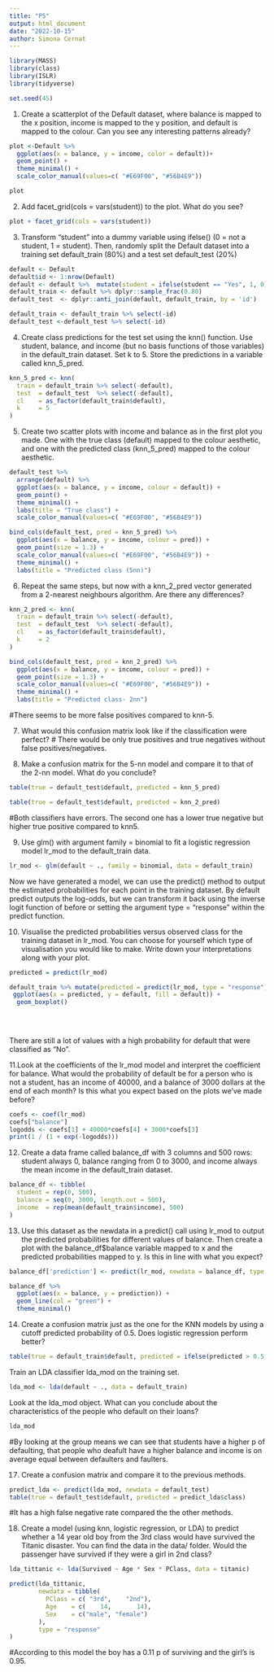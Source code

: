 ```yaml
---
title: "P5"
output: html_document
date: "2022-10-15"
author: Simona Cernat
---
```


```r
library(MASS)
library(class)
library(ISLR)
library(tidyverse)
```


```r
set.seed(45)
```


1. Create a scatterplot of the Default dataset, where balance is mapped to the x position, income is mapped to the y position, and default is mapped to the colour. Can you see any interesting patterns already?

```r
plot <-Default %>% 
  ggplot(aes(x = balance, y = income, color = default))+
  geom_point() +
  theme_minimal() +
  scale_color_manual(values=c( "#E69F00", "#56B4E9"))

plot
```
2. Add facet_grid(cols = vars(student)) to the plot. What do you see?

```r
plot + facet_grid(cols = vars(student))
```
3. Transform “student” into a dummy variable using ifelse() (0 = not a student, 1 = student). Then, randomly split the Default dataset into a training set default_train (80%) and a test set default_test (20%)
```r
default <- Default
default$id <- 1:nrow(Default)
default <- default %>%  mutate(student = ifelse(student == "Yes", 1, 0))
default_train <- default %>% dplyr::sample_frac(0.80) 
default_test  <- dplyr::anti_join(default, default_train, by = 'id') 

default_train <- default_train %>% select(-id)
default_test <-default_test %>% select(-id)
```

4. Create class predictions for the test set using the knn() function. Use student, balance, and income (but no basis functions of those variables) in the default_train dataset. Set k to 5. Store the predictions in a variable called knn_5_pred.

```r
knn_5_pred <- knn(
  train = default_train %>% select(-default),
  test  = default_test  %>% select(-default),
  cl    = as_factor(default_train$default),
  k     = 5
)
```


5. Create two scatter plots with income and balance as in the first plot you made. One with the true class (default) mapped to the colour aesthetic, and one with the predicted class (knn_5_pred) mapped to the colour aesthetic.
```r
default_test %>% 
  arrange(default) %>% 
  ggplot(aes(x = balance, y = income, colour = default)) +
  geom_point() + 
  theme_minimal() +
  labs(title = "True class") +
  scale_color_manual(values=c( "#E69F00", "#56B4E9"))

```

```r
bind_cols(default_test, pred = knn_5_pred) %>% 
  ggplot(aes(x = balance, y = income, colour = pred)) +
  geom_point(size = 1.3) + 
  scale_color_manual(values=c( "#E69F00", "#56B4E9")) +
  theme_minimal() +
  labs(title = "Predicted class (5nn)")
```

6. Repeat the same steps, but now with a knn_2_pred vector generated from a 2-nearest neighbours algorithm. Are there any differences?

```r
knn_2_pred <- knn(
  train = default_train %>% select(-default),
  test  = default_test  %>% select(-default),
  cl    = as_factor(default_train$default),
  k     = 2
)
```

```r
bind_cols(default_test, pred = knn_2_pred) %>% 
  ggplot(aes(x = balance, y = income, colour = pred)) +
  geom_point(size = 1.3) + 
  scale_color_manual(values=c( "#E69F00", "#56B4E9")) +
  theme_minimal() +
  labs(title = "Predicted class- 2nn")
```
#There seems to be more false positives compared to knn-5. 

7. What would this confusion matrix look like if the classification were perfect?
# There would be only true positives and true negatives without false positives/negatives.


8. Make a confusion matrix for the 5-nn model and compare it to that of the 2-nn model. What do you conclude?
```r
table(true = default_test$default, predicted = knn_5_pred)
```

```r
table(true = default_test$default, predicted = knn_2_pred)
```
#Both classifiers have errors. The second one has a lower true negative but higher true positive compared to knn5.

9. Use glm() with argument family = binomial to fit a logistic regression model lr_mod to the default_train data.
```r
lr_mod <- glm(default ~ ., family = binomial, data = default_train)
```

Now we have generated a model, we can use the predict() method to output the estimated probabilities for each point in the training dataset. By default predict outputs the log-odds, but we can transform it back using the inverse logit function of before or setting the argument type = "response" within the predict function.

10. Visualise the predicted probabilities versus observed class for the training dataset in lr_mod. You can choose for yourself which type of visualisation you would like to make. Write down your interpretations along with your plot.
```r
predicted = predict(lr_mod)

default_train %>% mutate(predicted = predict(lr_mod, type = "response")) %>% 
 ggplot(aes(x = predicted, y = default, fill = default)) +
  geom_boxplot()
  
  
  

```
There are still a lot of values with a high probability for default that were classified as "No".


11.Look at the coefficients of the lr_mod model and interpret the coefficient for balance. What would the probability of default be for a person who is not a student, has an income of 40000, and a balance of 3000 dollars at the end of each month? Is this what you expect based on the plots we’ve made before?
```r
coefs <- coef(lr_mod)
coefs["balance"]
logodds <- coefs[1] + 40000*coefs[4] + 3000*coefs[3]
print(1 / (1 + exp(-logodds)))
```

12. Create a data frame called balance_df with 3 columns and 500 rows: student always 0, balance ranging from 0 to 3000, and income always the mean income in the default_train dataset.
```r
balance_df <- tibble(
  student = rep(0, 500),
  balance = seq(0, 3000, length.out = 500),
  income  = rep(mean(default_train$income), 500)
)
```

13. Use this dataset as the newdata in a predict() call using lr_mod to output the predicted probabilities for different values of balance. Then create a plot with the balance_df$balance variable mapped to x and the predicted probabilities mapped to y. Is this in line with what you expect?

```r
balance_df['prediction'] <- predict(lr_mod, newdata = balance_df, type = "response")

balance_df %>% 
  ggplot(aes(x = balance, y = prediction)) +
  geom_line(col = "green") +
  theme_minimal()
```

14. Create a confusion matrix just as the one for the KNN models by using a cutoff predicted probability of 0.5. Does logistic regression perform better?

```r
table(true = default_train$default, predicted = ifelse(predicted > 0.5, "Yes", "No"))
```

Train an LDA classifier lda_mod on the training set.

```r
lda_mod <- lda(default ~ ., data = default_train)
```

Look at the lda_mod object. What can you conclude about the characteristics of the people who default on their loans?
```r
lda_mod
```
#By looking at the group means we can see that students have a higher p of defaulting, that people who deafult have a higher balance and income is on average equal between defaulters and faulters.

17. Create a confusion matrix and compare it to the previous methods.
```r
predict_lda <- predict(lda_mod, newdata = default_test)
table(true = default_test$default, predicted = predict_lda$class)
```
#It has a high false negative rate compared the the other methods.


18. Create a model (using knn, logistic regression, or LDA) to predict whether a 14 year old boy from the 3rd class would have survived the Titanic disaster. You can find the data in the data/ folder. Would the passenger have survived if they were a girl in 2nd class?

```r
lda_tittanic <- lda(Survived ~ Age * Sex * PClass, data = titanic)
```


```r
predict(lda_tittanic, 
        newdata = tibble(
          PClass = c( "3rd",    "2nd"),
          Age    = c(    14,       14), 
          Sex    = c("male", "female")
        ), 
        type = "response"
)
```
#According to this model the boy has a 0.11 p of surviving and the girl's is 0.95.

```r

```


```r

```
